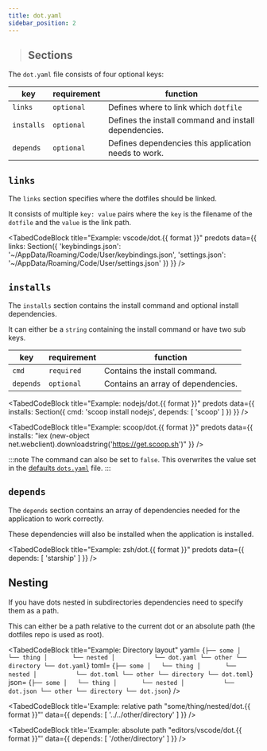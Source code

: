 ```yaml
---
title: dot.yaml
sidebar_position: 2
---
```



> ## Sections
> <TOCInline toc={toc} />

The `dot.yaml` file consists of four optional keys:

| key        | requirement | function                                              |
|------------|-------------|-------------------------------------------------------|
| `links`    | `optional`  | Defines where to link which `dotfile`                 |
| `installs` | `optional`  | Defines the install command and install dependencies. |
| `depends`  | `optional`  | Defines dependencies this application needs to work.  |

## `links`

The `links` section specifies where the dotfiles should be linked.

It consists of multiple `key: value` pairs where the `key` is the filename of the `dotfile` and the `value` is the link path.

<TabedCodeBlock title="Example: vscode/dot.{{ format }}" predots
  data={{
    links: Section({
      'keybindings.json': '~/AppData/Roaming/Code/User/keybindings.json',
      'settings.json': '~/AppData/Roaming/Code/User/settings.json'
    })
  }} />

## `installs`

The `installs` section contains the install command and optional install dependencies.

It can either be a `string` containing the install command or have two sub keys.

| key       | requirement | function                           |
|-----------|-------------|------------------------------------|
| `cmd`     | `required`  | Contains the install command.      |
| `depends` | `optional`  | Contains an array of dependencies. |


<TabedCodeBlock title="Example: nodejs/dot.{{ format }}" predots
  data={{
    installs: Section({
      cmd: 'scoop install nodejs',
      depends: [ 'scoop' ]
    })
  }} />

<TabedCodeBlock title="Example: scoop/dot.{{ format }}" predots
  data={{
    installs: "iex (new-object net.webclient).downloadstring('https://get.scoop.sh')"
  }} />

:::note
The command can also be set to `false`. This overwrites the value set in the [defaults `dots.yaml`](./defaults) file.
:::


## `depends`

The `depends` section contains an array of dependencies needed for the application to work correctly.

These dependencies will also be installed when the application is installed.

<TabedCodeBlock title="Example: zsh/dot.{{ format }}" predots
  data={{
    depends: [ 'starship' ]
  }} />


## Nesting

If you have dots nested in subdirectories dependencies need to specify them as a path.

This can either be a path relative to the current dot or an absolute path (the dotfiles repo is used as root).


<TabedCodeBlock title="Example: Directory layout"
yaml=
{`
├── some
│   └── thing
│       └── nested
│           └── dot.yaml
└── other
    └── directory
            └── dot.yaml
`}
toml=
{`
├── some
│   └── thing
│       └── nested
│           └── dot.toml
└── other
    └── directory
            └── dot.toml
`}
json=
{`
├── some
│   └── thing
│       └── nested
│           └── dot.json
└── other
    └── directory
            └── dot.json
`}
/>

<TabedCodeBlock title='Example: relative path "some/thing/nested/dot.{{ format }}"'
  data={{
    depends: [ '../../other/directory' ]
  }} />

<TabedCodeBlock title='Example: absolute path "editors/vscode/dot.{{ format }}"'
  data={{
    depends: [ '/other/directory' ]
  }} />